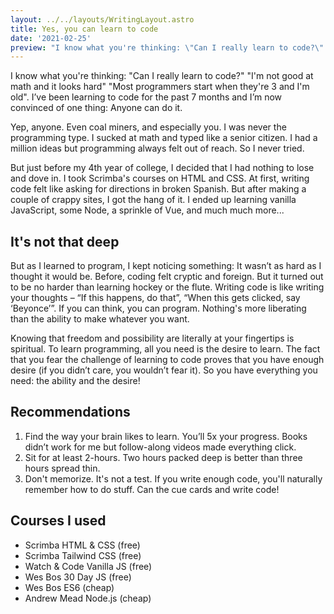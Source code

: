 ```yaml
---
layout: ../../layouts/WritingLayout.astro
title: Yes, you can learn to code
date: '2021-02-25'
preview: "I know what you're thinking: \"Can I really learn to code?\" \"I'm not good at math and it looks hard\" \"Most programmers start when they're 3 and I'm old\". I’ve been learning to code for the past 7 months and I’m now convinced of one thing: Anyone can do it. Yep, anyone. Even coal miners, and especially you. I was never the programming type. I sucked at math and typed like a senior citizen. I had a million ideas but programming always felt out of reach. So I never tried. But just before my 4th year of college, I decided that I had nothing to lose and dove in. I took Scrimba's courses on HTML and CSS. At first, writing code felt like asking for directions in broken Spanish. But after making a couple of crappy sites, I got the hang of it. I ended up learning vanilla JavaScript, some Node, a sprinkle of Vue, and much much more..."
---
```


I know what you're thinking: "Can I really learn to code?" "I'm not good at math and it looks hard" "Most programmers start when they're 3 and I'm old". I’ve been learning to code for the past 7 months and I’m now convinced of one thing: Anyone can do it.

Yep, anyone. Even coal miners, and especially you. I was never the programming type. I sucked at math and typed like a senior citizen. I had a million ideas but programming always felt out of reach. So I never tried.

But just before my 4th year of college, I decided that I had nothing to lose and dove in. I took Scrimba's courses on HTML and CSS. At first, writing code felt like asking for directions in broken Spanish. But after making a couple of crappy sites, I got the hang of it. I ended up learning vanilla JavaScript, some Node, a sprinkle of Vue, and much much more...

## It's not that deep

But as I learned to program, I kept noticing something: It wasn’t as hard as I thought it would be. Before, coding felt cryptic and foreign. But it turned out to be no harder than learning hockey or the flute. Writing code is like writing your thoughts – “If this happens, do that”, “When this gets clicked, say ‘Beyonce’”. If you can think, you can program. Nothing's more liberating than the ability to make whatever you want.

Knowing that freedom and possibility are literally at your fingertips is spiritual. To learn programming, all you need is the desire to learn. The fact that you fear the challenge of learning to code proves that you have enough desire (if you didn’t care, you wouldn’t fear it). So you have everything you need: the ability and the desire!

## Recommendations

1. Find the way your brain likes to learn. You’ll 5x your progress. Books didn’t work for me but follow-along videos made everything click.
2. Sit for at least 2-hours. Two hours packed deep is better than three hours spread thin.
3. Don't memorize. It's not a test. If you write enough code, you'll naturally remember how to do stuff. Can the cue cards and write code!

## Courses I used

- Scrimba HTML & CSS (free)
- Scrimba Tailwind CSS (free)
- Watch & Code Vanilla JS (free)
- Wes Bos 30 Day JS (free)
- Wes Bos ES6 (cheap)
- Andrew Mead Node.js (cheap)

